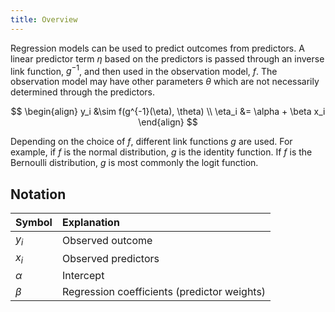```yaml
---
title: Overview
---
```


Regression models can be used to predict outcomes from
predictors. A linear predictor term $\eta$ based on the predictors is
passed through an inverse link function, $g^{-1}$, and then used in the
observation model, $f$. The observation model may have other
parameters $\theta$ which are not necessarily determined through the
predictors.

$$
\begin{align}
y_i &\sim f(g^{-1}(\eta), \theta) \\
\eta_i &= \alpha + \beta x_i
\end{align}
$$

Depending on the choice of $f$, different link functions $g$ are
used. For example, if $f$ is the $\text{normal}$ distribution, $g$ is
the identity function. If $f$ is the $\text{Bernoulli}$ distribution,
$g$ is most commonly the logit function.

## Notation

| Symbol  | Explanation | 
|---------|:-----|
| $y_i$   |  Observed outcome |
| $x_i$   | Observed predictors |
| $\alpha$ | Intercept |
| $\beta$ | Regression coefficients (predictor weights) |
